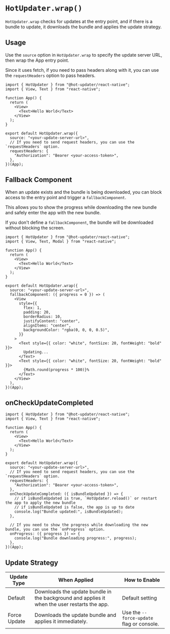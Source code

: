 # `HotUpdater.wrap()`

`HotUpdater.wrap` checks for updates at the entry point, and if there is a bundle to update, it downloads the bundle and applies the update strategy.

## Usage
Use the `source` option in `HotUpdater.wrap` to specify the update server URL, then wrap the App entry point.

Since it uses fetch, if you need to pass headers along with it, you can use the `requestHeaders` option to pass headers.
```tsx
import { HotUpdater } from "@hot-updater/react-native";
import { View, Text } from "react-native";

function App() {
  return (
    <View>
      <Text>Hello World</Text>
    </View>
  );
}

export default HotUpdater.wrap({
  source: "<your-update-server-url>",
  // If you need to send request headers, you can use the `requestHeaders` option.
  requestHeaders: {
    "Authorization": "Bearer <your-access-token>",
  },
})(App);
```


## Fallback Component

When an update exists and the bundle is being downloaded, you can block access to the entry point and trigger a `fallbackComponent`.

This allows you to show the progress while downloading the new bundle and safely enter the app with the new bundle.

If you don't define a `fallbackComponent`, the bundle will be downloaded without blocking the screen.


```tsx
import { HotUpdater } from "@hot-updater/react-native";
import { View, Text, Modal } from "react-native";

function App() {
  return (
    <View>
      <Text>Hello World</Text>
    </View>
  );
}

export default HotUpdater.wrap({
  source: "<your-update-server-url>",
  fallbackComponent: ({ progress = 0 }) => (
    <View
      style={{
        flex: 1,
        padding: 20,
        borderRadius: 10,
        justifyContent: "center",
        alignItems: "center",
        backgroundColor: "rgba(0, 0, 0, 0.5)",
      }}
    >
      <Text style={{ color: "white", fontSize: 20, fontWeight: "bold" }}>
        Updating...
      </Text>
      <Text style={{ color: "white", fontSize: 20, fontWeight: "bold" }}>
        {Math.round(progress * 100)}%
      </Text>
    </View>
  ),
})(App);
```

## onCheckUpdateCompleted

```tsx
import { HotUpdater } from "@hot-updater/react-native";
import { View, Text } from "react-native";

function App() {
  return (
    <View>
      <Text>Hello World</Text>
    </View>
  );
}

export default HotUpdater.wrap({
  source: "<your-update-server-url>",
  // If you need to send request headers, you can use the `requestHeaders` option.
  requestHeaders: {
    "Authorization": "Bearer <your-access-token>",
  },
  onCheckUpdateCompleted: ({ isBundleUpdated }) => {
    // if isBundleUpdated is true, `HotUpdater.reload()` or restart the app to apply the new bundle
    // if isBundleUpdated is false, the app is up to date
    console.log("Bundle updated:", isBundleUpdated);
  },

  // If you need to show the progress while downloading the new bundle, you can use the `onProgress` option.
  onProgress: ({ progress }) => {
    console.log("Bundle downloading progress:", progress);
  },
})(App);
```




## Update Strategy

| Update Type   | When Applied                                              | How to Enable                              |
|---------------|----------------------------------------------------------|-------------------------------------------|
| Default       | Downloads the update bundle in the background and applies it when the user restarts the app. | Default setting                           |
| Force Update  | Downloads the update bundle and applies it immediately.   | Use the `--force-update` flag or console. |
